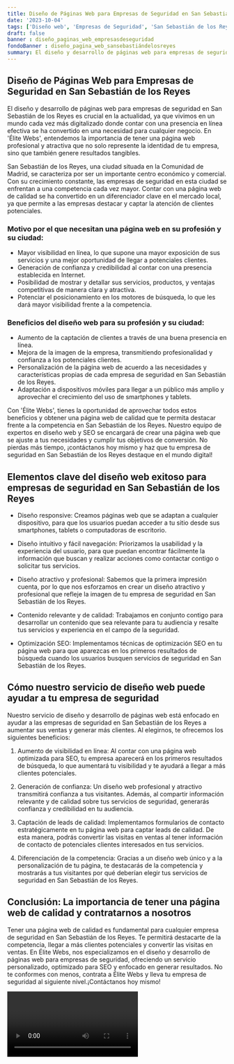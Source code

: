 ```yaml
---
title: Diseño de Páginas Web para Empresas de Seguridad en San Sebastián de los Reyes
date: '2023-10-04'
tags: ['Diseño web', 'Empresas de Seguridad', 'San Sebastián de los Reyes']
draft: false
banner : diseño_paginas_web_empresasdeseguridad
fondoBanner : diseño_pagina_web_sansebastiándelosreyes
summary: El diseño y desarrollo de páginas web para empresas de seguridad en San Sebastián de los Reyes es crucial en la actualidad, ya que vivimos en un mundo cada vez más digitalizado donde contar con una presencia en línea efectiva se ha convertido en una necesidad para cualquier negocio. En 'Élite Webs', entendemos la importancia de tener una página web profesional y atractiva que no solo represente la identidad de tu empresa, sino que también genere resultados tangibles.
---
```


## Diseño de Páginas Web para Empresas de Seguridad en San Sebastián de los Reyes

El diseño y desarrollo de páginas web para empresas de seguridad en San Sebastián de los Reyes es crucial en la actualidad, ya que vivimos en un mundo cada vez más digitalizado donde contar con una presencia en línea efectiva se ha convertido en una necesidad para cualquier negocio. En 'Élite Webs', entendemos la importancia de tener una página web profesional y atractiva que no solo represente la identidad de tu empresa, sino que también genere resultados tangibles.

San Sebastián de los Reyes, una ciudad situada en la Comunidad de Madrid, se caracteriza por ser un importante centro económico y comercial. Con su crecimiento constante, las empresas de seguridad en esta ciudad se enfrentan a una competencia cada vez mayor. Contar con una página web de calidad se ha convertido en un diferenciador clave en el mercado local, ya que permite a las empresas destacar y captar la atención de clientes potenciales.

### Motivo por el que necesitan una página web en su profesión y su ciudad:

- Mayor visibilidad en línea, lo que supone una mayor exposición de sus servicios y una mejor oportunidad de llegar a potenciales clientes.
- Generación de confianza y credibilidad al contar con una presencia establecida en Internet.
- Posibilidad de mostrar y detallar sus servicios, productos, y ventajas competitivas de manera clara y atractiva.
- Potenciar el posicionamiento en los motores de búsqueda, lo que les dará mayor visibilidad frente a la competencia.

### Beneficios del diseño web para su profesión y su ciudad:

- Aumento de la captación de clientes a través de una buena presencia en línea.
- Mejora de la imagen de la empresa, transmitiendo profesionalidad y confianza a los potenciales clientes.
- Personalización de la página web de acuerdo a las necesidades y características propias de cada empresa de seguridad en San Sebastián de los Reyes.
- Adaptación a dispositivos móviles para llegar a un público más amplio y aprovechar el crecimiento del uso de smartphones y tablets.

Con 'Élite Webs', tienes la oportunidad de aprovechar todos estos beneficios y obtener una página web de calidad que te permita destacar frente a la competencia en San Sebastián de los Reyes. Nuestro equipo de expertos en diseño web y SEO se encargará de crear una página web que se ajuste a tus necesidades y cumplir tus objetivos de conversión. No pierdas más tiempo, ¡contáctanos hoy mismo y haz que tu empresa de seguridad en San Sebastián de los Reyes destaque en el mundo digital!

<GifSeo />

<Cta />

## Elementos clave del diseño web exitoso para empresas de seguridad en San Sebastián de los Reyes

- Diseño responsive: Creamos páginas web que se adaptan a cualquier dispositivo, para que los usuarios puedan acceder a tu sitio desde sus smartphones, tablets o computadoras de escritorio.

- Diseño intuitivo y fácil navegación: Priorizamos la usabilidad y la experiencia del usuario, para que puedan encontrar fácilmente la información que buscan y realizar acciones como contactar contigo o solicitar tus servicios.

- Diseño atractivo y profesional: Sabemos que la primera impresión cuenta, por lo que nos esforzamos en crear un diseño atractivo y profesional que refleje la imagen de tu empresa de seguridad en San Sebastián de los Reyes.

- Contenido relevante y de calidad: Trabajamos en conjunto contigo para desarrollar un contenido que sea relevante para tu audiencia y resalte tus servicios y experiencia en el campo de la seguridad.

- Optimización SEO: Implementamos técnicas de optimización SEO en tu página web para que aparezcas en los primeros resultados de búsqueda cuando los usuarios busquen servicios de seguridad en San Sebastián de los Reyes.

## Cómo nuestro servicio de diseño web puede ayudar a tu empresa de seguridad

Nuestro servicio de diseño y desarrollo de páginas web está enfocado en ayudar a las empresas de seguridad en San Sebastián de los Reyes a aumentar sus ventas y generar más clientes. Al elegirnos, te ofrecemos los siguientes beneficios:

1. Aumento de visibilidad en línea: Al contar con una página web optimizada para SEO, tu empresa aparecerá en los primeros resultados de búsqueda, lo que aumentará tu visibilidad y te ayudará a llegar a más clientes potenciales.

2. Generación de confianza: Un diseño web profesional y atractivo transmitirá confianza a tus visitantes. Además, al compartir información relevante y de calidad sobre tus servicios de seguridad, generarás confianza y credibilidad en tu audiencia.

3. Captación de leads de calidad: Implementamos formularios de contacto estratégicamente en tu página web para captar leads de calidad. De esta manera, podrás convertir las visitas en ventas al tener información de contacto de potenciales clientes interesados en tus servicios.

4. Diferenciación de la competencia: Gracias a un diseño web único y a la personalización de tu página, te destacarás de la competencia y mostrarás a tus visitantes por qué deberían elegir tus servicios de seguridad en San Sebastián de los Reyes.

## Conclusión: La importancia de tener una página web de calidad y contratarnos a nosotros

Tener una página web de calidad es fundamental para cualquier empresa de seguridad en San Sebastián de los Reyes. Te permitirá destacarte de la competencia, llegar a más clientes potenciales y convertir las visitas en ventas. En Élite Webs, nos especializamos en el diseño y desarrollo de páginas web para empresas de seguridad, ofreciendo un servicio personalizado, optimizado para SEO y enfocado en generar resultados. No te conformes con menos, contrata a Élite Webs y lleva tu empresa de seguridad al siguiente nivel.¡Contáctanos hoy mismo!

<Video />

<CtaBot job='Empresas de Seguridad' city='San Sebastián de los Reyes'/>

<Gmaps query='San Sebastián de los Reyes+españa+maps' />